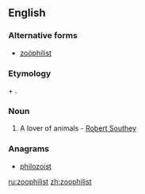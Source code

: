 ==English==

===Alternative forms===
* [[zoöphilist]]
===Etymology===
{{etyl|grc}} {{term|sc=polytonic|ζῷον|tr=zōion||animal|lang=grc}} + {{term|sc=polytonic|φίλος|tr=philos||loving|lang=grc}}.

===Noun===
{{en-noun}}

# A lover of animals - [[w:Robert Southey|Robert Southey]]

===Anagrams===
* [[philozoist#English|philozoist]]

[[ru:zoophilist]]
[[zh:zoophilist]]